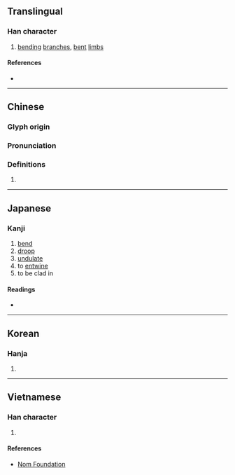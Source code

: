 {{character info/new}}
==Translingual==

===Han character===
{{Han char|rn=75|rad=木|as=11|sn=15|four=47922|canj=DSMH|ids=⿰木翏}}

# [[bend]]ing [[branch]]es, [[bent]] [[limb]]s

====References====
* {{Han ref|kx=0550.150|dkj=15445|dj=0938.090|hdz=21285.120|uh=6A1B|ud=27163|bh=E5D6|bd=58838}}

----

==Chinese==
{{zh-forms}}

===Glyph origin===
{{Han etym}}

===Pronunciation===
{{zh-pron
|m=jiū
|c=gau1
|mn=khiu
|mc=y
|oc=y
|ma=
|cat=n
}}

===Definitions===
{{zh-hanzi}}

# {{rfdef|lang=zh}}

----

==Japanese==

===Kanji===
{{ja-kanji|grade=|rs=木11}}

# [[bend]]
# [[droop]]
# [[undulate]]
# to [[entwine]]
# to be clad in

====Readings====
* {{ja-readings
|goon=きゅう
|kanon=きゅう
|kun=つが-
}}

----

==Korean==

===Hanja===
{{ko-hanja|hangeul=규|eumhun=|rv=gyu|mr=kyu|y=kyu}}

# {{defn|lang=ko|sort=木11}}

----

==Vietnamese==

===Han character===
{{vi-readings|rs=木11|hanviet=cù}}

# {{defn|lang=vi|sort=木11}}

====References====
* [http://nomfoundation.org/common/nom_details.php?codepoint=6a1b Nom Foundation]